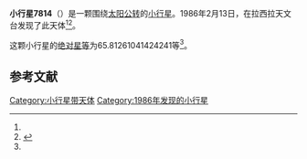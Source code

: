 {{Infobox planet
| bgcolour = #FFFFC0
| name = 7814
| symbol = 
| image = 
| caption = 
| discovery = yes
| discovery_ref = 
| discoverer = {{link-en|亨利·德波鸿诺|Henri Debehogne}}
| discovery_site = [[拉西拉天文台|拉西拉天文台]] 
| discovered = 1986年2月13日
| designations = yes
| mp_name = 
| named_after = 
| alt_names = 1986 CF2/ 1972 BG / 1993 TP36
| mp_category = [[主带小行星|主带小行星]]
| orbit_ref = <ref name="a">[http://ssd.jpl.nasa.gov/sbdb.cgi?sstr=7814 7814] {{Wayback|url=http://ssd.jpl.nasa.gov/sbdb.cgi?sstr=7814 |date=20210901180605 }}，小行星數據庫瀏覽器（JPL Small-Body Database Browser）－[[美国国家航空航天局|美国国家航空航天局]]喷气推进实验室</ref>
| epoch = 2456400.5 (2013年4月18日更新)
| aphelion = {{convert|3.213577886148721|AU|km|3|abbr=on|lk=out}}
| perihelion = {{convert|2.284918309051533|AU|km|3|abbr=on}}
| semimajor = {{convert|2.749248097600127|AU|km|3|abbr=on}}
| eccentricity = 0.168893375
| period = 1665.01951 [[日|日]]<br />4.56[[儒略年|儒略年]]
| avg_speed = 
| inclination = 16.94274525481263
| asc_node = 314.9430861891323
| mean_anomaly = 
| arg_peri = 65.81261041424241
| satellites = 
| physical_characteristics = yes
| dimensions = 
| mass = 
| density = 
| surface_grav = 
| escape_velocity = 
| sidereal_day = 
| axial_tilt = 
| pole_ecliptic_lat = 
| pole_ecliptic_lon = 
| albedo = 
| temperatures= 
| temp_name1 = 
| mean_temp_1 = 
| max_temp_1 = 
| temp_name2 = 
| max_temp_2 = 
| spectral_type = 
| abs_magnitude = 65.81261041424241
}}

'''小行星7814'''（{{lang-en|7814}}）是一颗围绕[[太阳|太阳]][[公转|公转]]的[[小行星|小行星]]。1986年2月13日，{{link-en|亨利·德波鸿诺|Henri Debehogne}}在拉西拉天文台发现了此天体<ref name="a" /><ref>{{cite news|title=小行星列表|url=http://cfa-www.harvard.edu/iau/lists/NumberedMPs.txt|accessdate=2013-07-08|newspaper=哈佛大学|archive-date=2008-05-17|archive-url=https://web.archive.org/web/20080517010638/http://cfa-www.harvard.edu/iau/lists/NumberedMPs.txt|dead-url=no}}</ref>。

这颗小行星的[[绝对星等|绝对星等]]为65.81261041424241等<ref name="a" />。

==参考文献==
{{reflist}}
{{Minor Planet Number|[[小行星7813|小行星7813]]|[[小行星7815|小行星7815]]}}

{{小天体}}

[[Category:小行星带天体|Category:小行星带天体]]
[[Category:1986年发现的小行星|Category:1986年发现的小行星]]

{{asteroid-stub}}